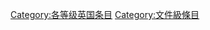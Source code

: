 {{catmore1|[[Wikipedia:英国專題|Wikipedia:英国專題]]}}
{{Articles by Quality|topic=英国|project=英国|format=toc}}
{{emptycat}}

[[Category:各等级英国条目|Category:各等级英国条目]]
[[Category:文件級條目‎|Category:文件級條目‎]]
